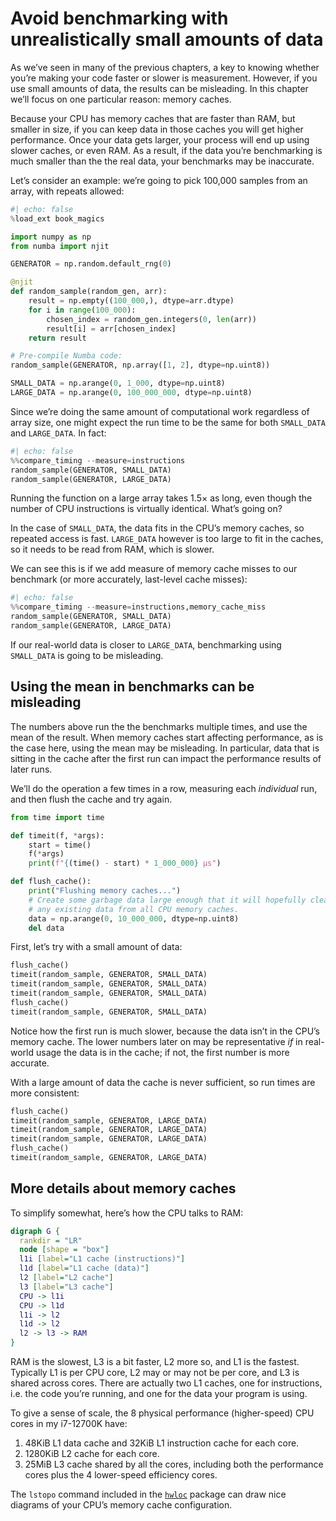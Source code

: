 # Avoid benchmarking with unrealistically small amounts of data

As we've seen in many of the previous chapters, a key to knowing whether you're making your code faster or slower is measurement.
However, if you use small amounts of data, the results can be misleading.
In this chapter we'll focus on one particular reason: memory caches.

Because your CPU has memory caches that are faster than RAM, but smaller in size, if you can keep data in those caches you will get higher performance.
Once your data gets larger, your process will end up using slower caches, or even RAM.
As a result, if the data you're benchmarking is much smaller than the the real data, your benchmarks may be inaccurate.

Let's consider an example: we're going to pick 100,000 samples from an array, with repeats allowed:

```python
#| echo: false
%load_ext book_magics
```

```python
import numpy as np
from numba import njit

GENERATOR = np.random.default_rng(0)

@njit
def random_sample(random_gen, arr):
    result = np.empty((100_000,), dtype=arr.dtype)
    for i in range(100_000):
        chosen_index = random_gen.integers(0, len(arr))
        result[i] = arr[chosen_index]
    return result

# Pre-compile Numba code:
random_sample(GENERATOR, np.array([1, 2], dtype=np.uint8))

SMALL_DATA = np.arange(0, 1_000, dtype=np.uint8)
LARGE_DATA = np.arange(0, 100_000_000, dtype=np.uint8)
```

Since we're doing the same amount of computational work regardless of array size, one might expect the run time to be the same for both `SMALL_DATA` and `LARGE_DATA`.
In fact:

```python
#| echo: false
%%compare_timing --measure=instructions
random_sample(GENERATOR, SMALL_DATA)
random_sample(GENERATOR, LARGE_DATA)
```

Running the function on a large array takes 1.5× as long, even though the number of CPU instructions is virtually identical.
What's going on?

In the case of `SMALL_DATA`, the data fits in the CPU's memory caches, so repeated access is fast.
`LARGE_DATA` however is too large to fit in the caches, so it needs to be read from RAM, which is slower.

We can see this is if we add measure of memory cache misses to our benchmark (or more accurately, last-level cache misses):

```python
#| echo: false
%%compare_timing --measure=instructions,memory_cache_miss
random_sample(GENERATOR, SMALL_DATA)
random_sample(GENERATOR, LARGE_DATA)
```

If our real-world data is closer to `LARGE_DATA`, benchmarking using `SMALL_DATA` is going to be misleading.

## Using the mean in benchmarks can be misleading

The numbers above run the the benchmarks multiple times, and use the mean of the result.
When memory caches start affecting performance, as is the case here, using the mean may be misleading.
In particular, data that is sitting in the cache after the first run can impact the performance results of later runs.

We'll do the operation a few times in a row, measuring each _individual_ run, and then flush the cache and try again.

```python
from time import time

def timeit(f, *args):
    start = time()
    f(*args)
    print(f"{(time() - start) * 1_000_000} µs")

def flush_cache():
    print("Flushing memory caches...")
    # Create some garbage data large enough that it will hopefully clear out
    # any existing data from all CPU memory caches.
    data = np.arange(0, 10_000_000, dtype=np.uint8)
    del data
```

First, let's try with a small amount of data:

```python
flush_cache()
timeit(random_sample, GENERATOR, SMALL_DATA)
timeit(random_sample, GENERATOR, SMALL_DATA)
timeit(random_sample, GENERATOR, SMALL_DATA)
flush_cache()
timeit(random_sample, GENERATOR, SMALL_DATA)
```

Notice how the first run is much slower, because the data isn't in the CPU's memory cache.
The lower numbers later on may be representative _if_ in real-world usage the data is in the cache; if not, the first number is more accurate.

With a large amount of data the cache is never sufficient, so run times are more consistent:

```python
flush_cache()
timeit(random_sample, GENERATOR, LARGE_DATA)
timeit(random_sample, GENERATOR, LARGE_DATA)
timeit(random_sample, GENERATOR, LARGE_DATA)
flush_cache()
timeit(random_sample, GENERATOR, LARGE_DATA)
```

## More details about memory caches

To simplify somewhat, here's how the CPU talks to RAM:

```dot
digraph G {
  rankdir = "LR"
  node [shape = "box"]
  l1i [label="L1 cache (instructions)"]
  l1d [label="L1 cache (data)"]
  l2 [label="L2 cache"]
  l3 [label="L3 cache"]
  CPU -> l1i
  CPU -> l1d
  l1i -> l2
  l1d -> l2
  l2 -> l3 -> RAM
}
```

RAM is the slowest, L3 is a bit faster, L2 more so, and L1 is the fastest.
Typically L1 is per CPU core, L2 may or may not be per core, and L3 is shared across cores.
There are actually two L1 caches, one for instructions, i.e. the code you're running, and one for the data your program is using.

To give a sense of scale, the 8 physical performance (higher-speed) CPU cores in my i7-12700K have:

1. 48KiB L1 data cache and 32KiB L1 instruction cache for each core.
2. 1280KiB L2 cache for each core.
3. 25MiB L3 cache shared by all the cores, including both the performance cores plus the 4 lower-speed efficiency cores.

::: {.callout-note}
The `lstopo` command included in the [`hwloc`](https://www.open-mpi.org/projects/hwloc/) package can draw nice diagrams of your CPU's memory cache configuration.
:::
